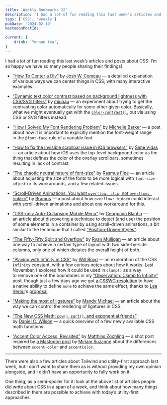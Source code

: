 ```yaml
---
title: 'Weekly Bookmarks 12'
description: 'I had a lot of fun reading this last week’s articles and posts about CSS: I’m so happy we have so many people sharing their findings!'
tags: ['CSS', 'weekly']
pubDate: '2024-02-19'
mastodonPostId: ''

current: {
    drink: 'Yunnan tea',
}
---
```


I had a lot of fun reading this last week’s articles and posts about CSS: I’m so happy we have so many people sharing their findings!

- [“How To Center a Div”](https://www.joshwcomeau.com/css/center-a-div/) by [Josh W. Comeau](https://www.joshwcomeau.com/) — a detailed explanation of various ways we can center things in CSS, with many interactive examples.

- [“Dynamic text color contrast based on background lightness with CSS/SVG filters”](https://miunau.com/posts/dynamic-text-contrast-in-css/) by [miunau](https://miunau.com/) — an experiment about trying to get the contrasting color automatically for some other given color. Basically, what we might eventually get with the [`color-contrast()`](https://drafts.csswg.org/css-color-6/#colorcontrast), but via using CSS or SVG filters instead.

- [“How I Solved My Font Rendering Problem”](https://css-irl.info/how-i-solved-my-font-rendering-problem/) by [Michelle Barker](https://css-irl.info/) — a post about how it is important to explicitly mention the font-weight range in the `@font-face` rule of a variable font.

- [“How to fix the invisible scrollbar issue in iOS browsers”](https://frontendmasters.com/blog/how-to-fix-the-invisible-scrollbar-issue-in-ios/) by [Šime Vidas](https://šime.eu/) — an article about how iOS uses the top-level background color as the thing that defines the color of the overlay scrollbars, sometimes resulting in lack of contrast.

- [“The chaotic neutral nature of font-size”](https://phloe.co/dev/font-size) by [Rasmus Fløe](https://phloe.co/) — an article about adjusting the size of the fonts to be more logical with `font-size-adjust` or its workarounds, and a few related issues.

- [“Scroll-Driven Animations: You want `overflow: clip`, not `overflow: hidden`”](https://www.bram.us/2024/02/14/scroll-driven-animations-you-want-overflow-clip-not-overflow-hidden/) by [Bramus](https://www.bram.us/) — a post about how `overflow: hidden` could interact with scroll-driven animations and about one workaround for this.

- [“CSS-only Auto-Collapsing Mobile Menu”](https://codepen.io/giana/pen/gOEQmVW) by [Georgiana Blantin](https://codepen.io/giana) — an article about discovering a technique to detect (and use) the position of some elements in a container by using scroll-driven animations, a bit similar to the technique that I called [“Position-Driven Styles”](https://kizu.dev/position-driven-styles/).

- [“The Fifty-Fifty Split and Overflow”](https://ryanmulligan.dev/blog/50-50-overflow/) by [Ryan Mulligan](https://ryanmulligan.dev/) — an article about one way to achieve a certain type of layout with two side-by-side columns, only one of which dictates the overall height of both.

- [“Playing with Infinity in CSS”](https://codersblock.com/blog/playing-with-infinity-in-css/) by [Will Boyd](https://codersblock.com/) — an exploration of the CSS `infinity` constant, with a few curious notes about how it works. Last November, I explored how it could be used in `clamp()` as a way to remove one of the boundaries in my [“Observation: Clamp to Infinity”](/clamp-to-infinity/) post, though just a few days ago we got [a CSSWG resolution](https://github.com/w3c/csswg-drafts/issues/9713#issuecomment-1944449961) to have a native ability to define `none` to achieve the same effect, thanks to [Lea Verou](https://lea.verou.me/)'s [proposal](https://github.com/w3c/csswg-drafts/issues/9713).

- [“Making the most of ligatures”](https://textlab.dev/posts/font-variant-ligatures) by [Mandy Michael](https://mandy.dev/) — an article about the way we can control the rendering of ligatures in CSS.

- [“The New CSS Math: `pow()`, `sqrt()`, and exponential friends”](https://danielcwilson.com/posts/mathematicss-powers/) by [Daniel C. Wilson](https://danielcwilson.com/) — a quick overview of a few newly available CSS math functions.

- [“Accent Color Access, Revisited”](https://cssence.com/2024/accent-color-is-no-css-variable-revisited/) by [Matthias Zöchling](https://cssence.com/) — a shot post inspired by [a Mastodon post](https://front-end.social/@mia/111922702873228540) by [Miriam Suzanne](https://www.miriamsuzanne.com/) about the differences between `accent-color` and `accentColor`.

- - -

There were also a few articles about Tailwind and utility-first approach last week, but I don’t want to share them as is without providing my own opinion alongside, and I didn’t have an opportunity to fully work on it.

One thing, as a semi-spoiler for it: look at the above list of articles people did write about CSS in a span of a week, and think about how many things described in them are possible to achieve with today’s utility-first approaches.
